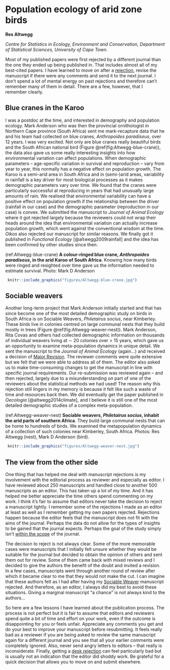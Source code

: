 # Population ecology of arid zone birds {#Altwegg}

**Res Altwegg**


*Centre for Statistics in Ecology, Environment and Conservation, Department of Statistical Sciences, University of Cape Town.*

Most of my published papers were first rejected by a different journal than the one they ended up being published in. That includes almost all of my best-cited papers. I have learned to move on after a [rejection](http://www.howtopublishscience.org/decision.html#rejection), revise the manuscript if there were any comments and send it to the next journal. I don't spend a lot of mental energy on past rejections and therefore can't remember many of them in detail. There are a few, however, that I remember clearly.

## Blue cranes in the Karoo

I was a postdoc at the time, and interested in demography and population ecology. Mark Anderson who was then the provincial ornithologist in Northern Cape province (South Africa) sent me mark-recapture data that he and his team had collected on blue cranes, *Anthropoides paradiseus*, over 12 years. I was very excited. Not only are blue cranes really beautiful birds and the South African national bird (Figure \@ref(fig:Altwegg-blue-crane)), the data also gave us some really interesting insights into how environmental variation can affect populations. When demographic parameters -- age-specific variation in survival and reproduction -- vary from year to year, this normally has a negative effect on population growth. The Karoo is a semi-arid area in South Africa and in (semi-)arid areas, variability in rainfall is a key driver for most biological processes as it makes demographic parameters vary over time. We found that the cranes were particularly successful at reproducing in years that had unusually large amounts of rain. We realised that environmental variability can have a positive effect on population growth if the relationship between the driver (rainfall in our case) and the demographic parameter (reproduction in our case) is convex. We submitted the manuscript to *Journal of Animal Ecology* where it got rejected largely because the reviewers could not wrap their heads around the idea that environmental variation can actually increase population growth, which went against the conventional wisdom at the time. *Oikos* also rejected our manuscript for similar reasons. We finally got it published in *Functional Ecology* [@altwegg2009rainfall] and the idea has been confirmed by other studies since then.

(ref:Altwegg-blue-crane) **A colour-ringed blue crane, *Anthropoides paradiseus*, in the arid Karoo of South Africa**. Knowing how many birds were ringed and resighted over time gave us the information needed to estimate survival. Photo: Mark D Anderson

```{r Altwegg-blue-crane, echo=FALSE, out.width = '65%', fig.cap="(ref:Altwegg-blue-crane)"}
 knitr::include_graphics("figures/Altwegg-blue-crane.jpg")
```


## Sociable weavers {#weaver}

Another long-term project that Mark Anderson initially started and that has since become one of the most detailed demographic study on birds in South Africa is on Sociable Weavers, *Philetairus socius*, near Kimberley. These birds live in colonies centred on large communal nests that they build mostly in trees (Figure \@ref(fig:Altwegg-weaver-nest)). Mark Anderson, Rita Covas and others had collected demographic information on thousands of individual weavers living at $\sim$ 20 colonies over $>$ 15 years, which gave us an opportunity to examine meta-population dynamics in unique detail. We sent the manuscript to the *Journal of Animal Ecology* (again...) and received a decision of [Major Revision](http://www.howtopublishscience.org/submit.html#a-typical-submmission-work-flow). The reviewer comments were quite extensive but we felt that we were able to address all of them. The editor also asked us to make time-consuming changes to get the manuscript in line with specific journal requirements. Our re-submission was reviewed again -- and then rejected, largely due to a misunderstanding on part of one of the reviewers about the statistical methods we had used! The reason why this rejection still lingers in my memory is because it felt like such a waste of time and resources back then. We did eventually get the paper published in *Oecologia* [@altwegg2014climate], and I believe it is still one of the most detailed demographic studies of a complex meta-population.


(ref:Altwegg-weaver-nest) **Sociable weavers, *Philetairus socius*, inhabit the arid parts of southern Africa**. They build large communal nests that can be home to hundreds of birds. We examined the metapopulation dynamics of a collection of such colonies near Kimberley, South Africa. Photos: Res Altwegg (nest), Mark D Anderson (bird).

```{r Altwegg-weaver-nest, echo=FALSE, out.width = '85%', fig.cap="(ref:Altwegg-weaver-nest)"}
 knitr::include_graphics("figures/Altwegg-weaver-nest.jpg")
```


## The view from the other side

One thing that has helped me deal with manuscript rejections is my involvement with the editorial process as reviewer and especially as editor. I have reviewed about 250 manuscripts and handled close to another 500 manuscripts as an editor. This has taken up a lot of my time. And it has helped me better appreciate the time others spend commenting on my work. I think it's fair to assume that editors never take the decision to reject a manuscript lightly. I remember some of the rejections I made as an editor at least as well as I remember getting my own papers rejected. Rejections happen because the editor feels that the manuscript does not fit with the aims of the journal. Perhaps the data do not allow for the types of insights to be gained that the journal expects. Perhaps the goal of the study simply isn't [within the scope](http://www.howtopublishscience.org/whichjournal.html#scope) of the journal. 

The decision to reject is not always clear. Some of the more memorable cases were manuscripts that I initially felt unsure whether they would be suitable for the journal but decided to obtain the opinion of others and sent them out for review. Some of them came back with mixed reviews and I decided to give the authors the benefit of the doubt and invited a revision. In a few cases, manuscripts went through another round of review after which it became clear to me that they would not make the cut. I can imagine that these authors felt as I had after having my [Sociable Weaver](#weaver) manuscript rejected. And therefore, as an editor, I always did my best to avoid these situations. Giving a marginal manuscript "a chance" is not always kind to the authors...

So here are a few lessons I have learned about the publication process. The process is not perfect but it is fair to assume that editors and reviewers spend quite a bit of time and effort on your work, even if the outcome is disappointing for you or feels unfair. Appreciate any comments you get and do your best to improve your manuscript before resubmitting. It feels really bad as a reviewer if you are being asked to review the same manuscript again for a different journal and you see that all your earlier comments were completely ignored. Also, never send angry letters to editors -- that really is inconsiderate. Finally, getting a [desk rejection](http://www.howtopublishscience.org/decision.html#desk) can feel particularly bad but is usually not an indication that the editor did shoddy work. Be grateful for a quick decision that allows you to move on and submit elsewhere.
